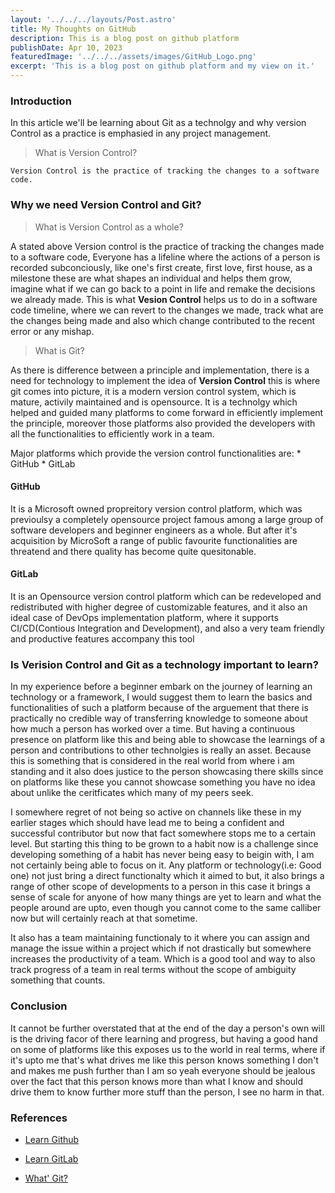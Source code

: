 ```yaml
---
layout: '../../../layouts/Post.astro'
title: My Thoughts on GitHub
description: This is a blog post on github platform
publishDate: Apr 10, 2023
featuredImage: '../../../assets/images/GitHub_Logo.png'
excerpt: 'This is a blog post on github platform and my view on it.'
---
```


### Introduction


In this article we'll be learning about Git as a technolgy and why version Control as a practice is emphasied in any project management.

> What is Version Control?

`Version Control is the practice of tracking the changes to a software code.`

### Why we need Version Control and Git?

> What is Version Control as a whole?

A stated above Version control is the practice of tracking the changes made to a software code,
Everyone has a lifeline where the actions of a person is recorded subconciously, like one's first create,
first love, first house, as a milestone these are what shapes an individual and helps them grow,
imagine what if we can go back to a point in life and remake the decisions we already made. This is 
what **Vesion Control** helps us to do in a software code timeline, where we can revert to the changes we made,
track what are the changes being made and also which change contributed to the recent error or any mishap.

> What is Git?

As there is difference between a principle and implementation, there is a need for technology to implement the idea of **Version Control**
this is where git comes into picture, it is a modern version control system, which is mature, activily maintained and is opensource.
It is a technolgy which helped and guided many platforms to come forward in efficiently implement the principle,
moreover those platforms also provided the developers with all the functionalities to efficiently work in a team.

Major platforms which provide the version control functionalities are:
    * GitHub
    * GitLab

#### GitHub
It is a Microsoft owned propreitory version control platform, which was previoulsy a completely opensource project famous among a large
group of software developers and beginner engineers as a whole. But after it's acquisition by MicroSoft a range of public favourite functionalities are threatend
and there quality has become quite quesitonable.

#### GitLab
It is an Opensource version control platform which can be redeveloped and redistributed with higher degree of customizable features, and it also an ideal case of DevOps implementation platform,
where it supports CI/CD(Contious Integration and Development), and also a very team friendly and productive features accompany this tool

### Is Verision Control and Git as a technology important to learn?

In my experience before a beginner embark on the journey of learning an technology or a framework,
I would suggest them to learn the basics and functionalities of such a platform because of the arguement that there is practically no credible way
of transferring knowledge to someone about how much a person has worked over a time. But having a continuous presence on platform like this
and being able to showcase the learnings of a person and contributions to other technolgies is really an asset.
Because this is something that is considered in the real world from where i am standing
and it also does justice to the person showcasing there skills since on platforms like these you cannot 
showcase something you have no idea about unlike the ceritficates which many of my peers seek.

I somewhere regret of not being so active on channels like these in my earlier stages which should have lead me to
being a confident and successful contributor but now that fact somewhere stops me to a certain level. But starting this thing to be grown to a habit now is a challenge
since developing something of a habit has never being easy to beigin with, I am not certainly being able to focus on it.
Any platform or technology(i.e: Good one) not just bring a direct functionalty which it aimed to but, it also brings a range of other scope of developments to a person
in this case it brings a sense of scale for anyone of how many things are yet to learn and what the people around are upto,
even though you cannot come to the same calliber now but will certainly reach at that sometime.

It also has a team maintaining functionaly to it where you can assign and manage the issue
within a project which if not drastically but somewhere increases the productivity of a team.
Which is a good tool and way to also track progress of a team in real terms without the scope of 
ambiguity something that counts.

### Conclusion

It cannot be further overstated that at the end of the day a person's own will is the driving facor
 of there learning and progress, but having a good hand on some of platforms like this exposes us to the 
world in real terms, where if it's upto me that's what drives me like this person knows something I don't and 
makes me push further than I am so yeah everyone should be jealous over the fact that this person knows more than what I know
and should drive them to know further more stuff than the person, I see no harm in that.


### References
* [Learn Github](https://docs.github.com/en/get-started/quickstart/git-and-github-learning-resources)

* [Learn GitLab](https://about.gitlab.com/learn/)

* [What' Git?](https://www.atlassian.com/git/tutorials/what-is-git)